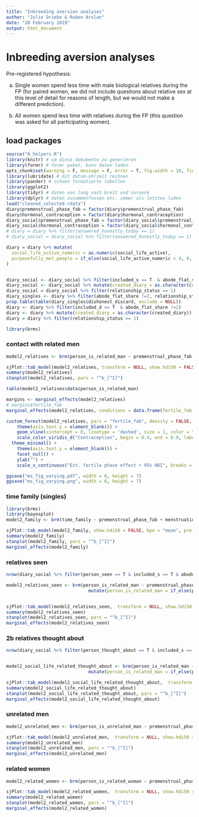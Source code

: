```yaml
---
title: "Inbreeding aversion analyses"
author: "Julie Driebe & Ruben Arslan"
date: "28 February 2019"
output: html_document
---
```


# Inbreeding aversion analyses {.tabset}

Pre-registered hypothesis: 

a. Single women spend less time with male biological relatives during the FP (for paired women, we did not include questions about relative sex at this level of detail for reasons of length, but we would not make a different prediction).

b. All women spend less time with relatives during the FP (this question was asked for all participating women).

## load packages {.tabset}
```r
source("0_helpers.R")
library(knitr) # um diese dokumente zu generieren
library(formr) # formr paket, kann daten laden
opts_chunk$set(warning = F, message = F, error = T, fig.width = 10, fig.height = 10)
library(lubridate) # mit datum-uhrzeit rechnen
library(pander) # schoen formatierte tabellen
library(ggplot2)
library(tidyr) # daten von lang nach breit und zurueck
library(dplyr) # daten zusammenfassen etc. immer als letztes laden
load("cleaned_selected.rdata")
diary$premenstrual_phase_fab = factor(diary$premenstrual_phase_fab)
diary$hormonal_contraception = factor(diary$hormonal_contraception)
diary_social$premenstrual_phase_fab = factor(diary_social$premenstrual_phase_fab)
diary_social$hormonal_contraception = factor(diary_social$hormonal_contraception)
# diary = diary %>% filter(answered_honestly_today == 1)
# diary_social = diary_social %>% filter(answered_honestly_today == 1)

diary = diary %>% mutate(
  social_life_active_numeric = as.numeric(social_life_active),
  purposefully_met_people = if_else(social_life_active_numeric < 4, 0, 1)
)


diary_social <- diary_social %>% filter(included_s == T  & abode_flat_share !=2)
diary_social <- diary_social %>% mutate(created_diary = as.character(created_diary))
diary_social = diary_social %>% filter(relationship_status == 1)
diary_singles <- diary %>% filter(abode_flat_share !=2, relationship_status == 1)
prop.table(table(diary_singles$dishonest_discard, exclude = NULL))
diary <- diary %>% filter(included_d == T  & abode_flat_share !=2)
diary <- diary %>% mutate(created_diary = as.character(created_diary))
diary = diary %>% filter(relationship_status == 1)

library(brms)
```

### contact with related men {.tabset}
```r
model2_relatives <- brm(person_is_related_man ~ premenstrual_phase_fab + menstruation + hormonal_contraception * fertile_fab + (1 + fertile_fab | short) + (1 | short:created_diary ), data = diary_social %>% filter(included_s == T  & abode_flat_share !=2), family = bernoulli("probit"), cores = 4, file ="brms_fits/relatives_prob")

sjPlot::tab_model(model2_relatives, transform = NULL, show.hdi50 = FALSE, bpe = "mean", prefix.labels	= "varname")
summary(model2_relatives)
stanplot(model2_relatives, pars = "^b_[^I]")

table(model2_relatives$data$person_is_related_man)

margins <- marginal_effects(model2_relatives)
# margins$fertile_fab
marginal_effects(model2_relatives, conditions = data.frame(fertile_fab = c(0,1)), effects = "fertile_fab")

custom_forest(model2_relatives, pars = "fertile_fab", density = FALSE, sort = TRUE, text = FALSE) +
    theme(axis.text.y = element_blank()) + 
    geom_vline(xintercept = 0, linetype = 'dashed', size = 1, color = "black") +
    scale_color_viridis_d("Contraception", begin = 0.4, end = 0.9, labels = c("TRUE" = "hormonal", "FALSE" = "Non-hormonal"), breaks = c("TRUE", "FALSE")) +
  theme_minimal() +
    theme(axis.text.y = element_blank()) +
    facet_null() +
    ylab("") +
    scale_x_continuous("Est. fertile phase effect + 95% HDI", breaks = -2:2)

ggsave("ms_fig_varying.pdf", width = 6, height = 7)
ggsave("ms_fig_varying.png", width = 6, height = 7)
``` 

### time family (singles) {.tabset}
```r
library(brms)
library(bayesplot)
model2_family <- brm(time_family ~ premenstrual_phase_fab + menstruation + hormonal_contraception * fertile_fab + (1 + fertile_fab | short), data = diary, cores = 4, file = "brms_fits/model2_family2")

sjPlot::tab_model(model2_family, show.hdi50 = FALSE, bpe = "mean", prefix.labels	= "varname")
summary(model2_family)
stanplot(model2_family, pars = "^b_[^I]")
marginal_effects(model2_family)
```

### relatives seen {.tabset}
```r
nrow(diary_social %>% filter(person_seen == T & included_s == T & abode_flat_share != 2 & person_is_related_man == T))

model2_relatives_seen <- brm(person_is_related_man ~ premenstrual_phase_fab + menstruation + hormonal_contraception * fertile_fab + (1 + fertile_fab | short) + (1 | short:created_diary ), data = diary_social %>% filter(included_s == T  & abode_flat_share !=2) %>% 
                               mutate(person_is_related_man = if_else(person_seen, person_is_related_man, 0)), family = bernoulli("probit"), cores = 4, file = "brms_fits/related_men_seen")


sjPlot::tab_model(model2_relatives_seen,  transform = NULL, show.hdi50 = FALSE, bpe = "mean", prefix.labels	= "varname")
summary(model2_relatives_seen)
stanplot(model2_relatives_seen, pars = "^b_[^I]")
marginal_effects(model2_relatives_seen)
```

### 2b relatives thought about {.tabset}
```r
nrow(diary_social %>% filter(person_thought_about == T & included_s == T & abode_flat_share != 2 & person_is_related_man == T))


model2_social_life_related_thought_about <- brm(person_is_related_man ~ premenstrual_phase_fab + menstruation + hormonal_contraception * fertile_fab + (1 + fertile_fab | short) + (1 | short:created_diary ), data = diary_social %>% filter(included_s == T  & abode_flat_share !=2) %>% 
                               mutate(person_is_related_man = if_else(person_thought_about, person_is_related_man, 0)),  family = bernoulli("probit"), cores = 4, file = "brms_fits/related_thought_about")

sjPlot::tab_model(model2_social_life_related_thought_about,  transform = NULL, show.hdi50 = FALSE, bpe = "mean", prefix.labels	= "varname")
summary(model2_social_life_related_thought_about)
stanplot(model2_social_life_related_thought_about, pars = "^b_[^I]")
marginal_effects(model2_social_life_related_thought_about)
```

### unrelated men {.tabset}
```r
model2_unrelated_men <- brm(person_is_unrelated_man ~ premenstrual_phase_fab + menstruation + hormonal_contraception * fertile_fab + (1 + fertile_fab | short) + (1 | short:created_diary ), data = diary_social %>% filter(included_s == T  & abode_flat_share !=2),  family = bernoulli("probit"), cores = 4, file ="brms_fits/unrelated_men")

sjPlot::tab_model(model2_unrelated_men,  transform = NULL, show.hdi50 = FALSE, bpe = "mean", prefix.labels	= "varname")
summary(model2_unrelated_men)
stanplot(model2_unrelated_men, pars = "^b_[^I]")
marginal_effects(model2_unrelated_men)
```

### related women {.tabset}
```r
model2_related_women <- brm(person_is_related_woman ~ premenstrual_phase_fab + menstruation + hormonal_contraception * fertile_fab + (1 + fertile_fab | short) + (1 | short:created_diary ), data = diary_social %>% filter(included_s == T  & abode_flat_share !=2) %>% mutate(person_is_related_woman = if_else(person_relationship_to_anchor == "biological_relative" & person_sex == 1, 1, 0)),  family = bernoulli("probit"), cores = 4, file ="brms_fits/related_woman")

sjPlot::tab_model(model2_related_women,  transform = NULL, show.hdi50 = FALSE, bpe = "mean", prefix.labels	= "varname")
summary(model2_related_women)
stanplot(model2_related_women, pars = "^b_[^I]")
marginal_effects(model2_related_women)
```
